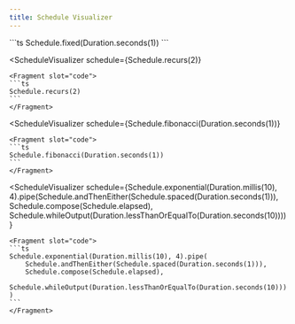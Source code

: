 ```yaml
---
title: Schedule Visualizer
---
```



<ScheduleVisualizer schedule={Schedule.fixed(Duration.seconds(1))}>
	<Fragment slot="code">
	```ts
	Schedule.fixed(Duration.seconds(1))
	```
	</Fragment>
</ScheduleVisualizer>

<ScheduleVisualizer
	schedule={Schedule.recurs(2)}
>
	<Fragment slot="code">
	```ts
	Schedule.recurs(2)
	```
	</Fragment>
</ScheduleVisualizer>

<ScheduleVisualizer
	schedule={Schedule.fibonacci(Duration.seconds(1))}
>
	<Fragment slot="code">
	```ts
	Schedule.fibonacci(Duration.seconds(1))
	```
	</Fragment>
</ScheduleVisualizer>

<ScheduleVisualizer
	schedule={Schedule.exponential(Duration.millis(10), 4).pipe(Schedule.andThenEither(Schedule.spaced(Duration.seconds(1))), Schedule.compose(Schedule.elapsed), Schedule.whileOutput(Duration.lessThanOrEqualTo(Duration.seconds(10))))}
>
	<Fragment slot="code">
	```ts
	Schedule.exponential(Duration.millis(10), 4).pipe(
		Schedule.andThenEither(Schedule.spaced(Duration.seconds(1))),
		Schedule.compose(Schedule.elapsed),
		Schedule.whileOutput(Duration.lessThanOrEqualTo(Duration.seconds(10)))
	)
	```
	</Fragment>
</ScheduleVisualizer>